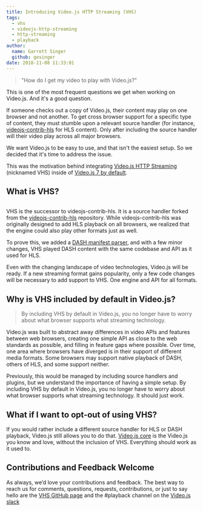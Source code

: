 ```yaml
---
title: Introducing Video.js HTTP Streaming (VHS)
tags:
  - vhs
  - videojs-http-streaming
  - http-streaming
  - playback
author:
  name: Garrett Singer
  github: gesinger
date: 2018-11-08 11:33:01
---
```



> "How do I get my video to play with Video.js?"

This is one of the most frequent questions we get when working on Video.js. And it's a good question.

If someone checks out a copy of Video.js, their content may play on one browser and not another. To get cross browser support for a specific type of content, they must stumble upon a relevant source handler (for instance, <a href="https://github.com/videojs/videojs-contrib-hls" target="_blank" rel="noopener noreferrer">videojs-contrib-hls</a> for HLS content). Only after including the source handler will their video play across all major browsers.

We want Video.js to be easy to use, and that isn't the easiest setup. So we decided that it's time to address the issue.

This was the motivation behind integrating <a href="https://github.com/videojs/http-streaming" target="_blank" rel="noopener noreferrer">Video.js HTTP Streaming</a> (nicknamed VHS) inside of <a href="https://blog.videojs.com/video-js-7-is-here/" target="_blank" rel="noopener noreferrer">Video.js 7 by default</a>.

## What is VHS?

<Image filename="blog/vhs-logo.svg" />

VHS is the successor to videojs-contrib-hls. It is a source handler forked from the <a href="https://github.com/videojs/videojs-contrib-hls" target="_blank" rel="noopener noreferrer">videojs-contrib-hls</a> repository. While videojs-contrib-hls was originally designed to add HLS playback on all browsers, we realized that the engine could also play other formats just as well.

To prove this, we added a <a href="https://github.com/videojs/mpd-parser" target="_blank" rel="noopener noreferrer">DASH manifest parser</a>, and with a few minor changes, VHS played DASH content with the same codebase and API as it used for HLS.

Even with the changing landscape of video technologies, Video.js will be ready. If a new streaming format gains popularity, only a few code changes will be necessary to add support to VHS. One engine and API for all formats.

## Why is VHS included by default in Video.js?

> By including VHS by default in Video.js, you no longer have to worry about what browser supports what streaming technology.

Video.js was built to abstract away differences in video APIs and features between web browsers, creating one simple API as close to the web standards as possible, and filling in feature gaps where possible. Over time, one area where browsers have diverged is in their support of different media formats. Some browsers may support native playback of DASH, others of HLS, and some support neither.

Previously, this would be managed by including source handlers and plugins, but we understand the importance of having a simple setup. By including VHS by default in Video.js, you no longer have to worry about what browser supports what streaming technology. It should just work.

## What if I want to opt-out of using VHS?

If you would rather include a different source handler for HLS or DASH playback, Video.js still allows you to do that. <a href="https://blog.videojs.com/video-js-7-is-here/#VHS-and-Video-js" target="_blank" rel="noopener noreferrer">Video.js core</a> is the Video.js you know and love, without the inclusion of VHS. Everything should work as it used to.

## Contributions and Feedback Welcome
As always, we’d love your contributions and feedback. The best way to reach us for comments, questions, requests, contributions, or just to say hello are the <a href="https://github.com/videojs/http-streaming" target="_blank" rel="noopener noreferrer">VHS GitHub page</a> and the #playback channel on the <a href="http://slack.videojs.com/" target="_blank" rel="noopener noreferrer">Video.js slack</a>
